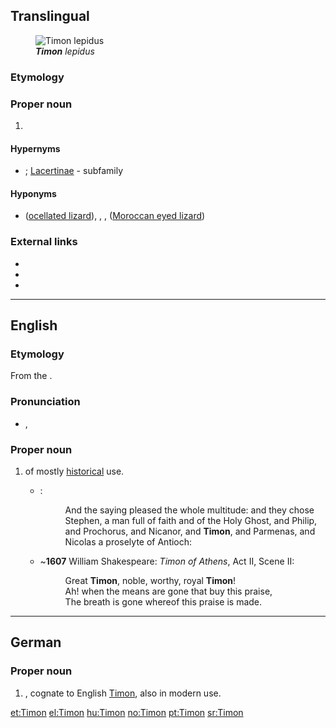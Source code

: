{{also|timon|timón}}
==Translingual==
[[File:Timon lepidus.jpg|right|thumb|'''''Timon''' lepidus'']]

===Etymology===
{{rfe|lang=mul}}

===Proper noun===
{{taxoninfl|i=1|g=m}}

# {{taxon|genus|family|Lacertidae|certain [[lizard]]s}}

====Hypernyms====
* {{sense|genus}} {{Lacertidae Hypernyms}}; [[Lacertinae]]&nbsp;- subfamily

====Hyponyms====
* {{sense|genus}} {{taxlink|Timon lepidus|species|noshow=1}} ([[ocellated lizard]]), {{taxlink|Timon pater|species|noshow=1}}, {{taxlink|Timon princeps|species|noshow=1}}, {{taxlink|Timon tangitanus|species|noshow=1}} ([[Moroccan eyed lizard]]) {{qualifier|species}}

===External links===
* {{pedialite|Timon (genus)}}
* {{specieslite}}
* {{comcatlite|Timon (genus))}}

----

==English==
{{wikipedia}}

===Etymology===
From the {{etyl|grc|en}} {{m|grc|Τίμων|Τῑ́μων}}.

===Pronunciation===
* {{a|RP}} {{enPR|tīʹmən}}, {{IPA|/ˈtaɪmən/|lang=en}}

===Proper noun===
{{en-proper noun}}

# {{given name|male|from=Ancient Greek}} of mostly [[historical]] use.
#* {{RQ:Authorized Version|Acts|6|5}}:
#*: And the saying pleased the whole multitude: and they chose Stephen, a man full of faith and of the Holy Ghost, and Philip, and Prochorus, and Nicanor, and '''Timon''', and Parmenas, and Nicolas a proselyte of Antioch:
#* ~'''1607''' William Shakespeare: ''Timon of Athens'', Act II, Scene II:
#*: Great '''Timon''', noble, worthy, royal '''Timon'''!
#*: Ah! when the means are gone that buy this praise,
#*: The breath is gone whereof this praise is made.

----

==German==

===Proper noun===
{{head|de|proper noun}}

# {{given name|male|lang=de}}, cognate to English [[#English|Timon]], also in modern use.

[[et:Timon]]
[[el:Timon]]
[[hu:Timon]]
[[no:Timon]]
[[pt:Timon]]
[[sr:Timon]]